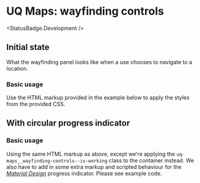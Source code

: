 
# UQ Maps: wayfinding controls
<StatusBadge.Development />

## Initial state

What the wayfinding panel looks like when a use chooses to navigate to a
location.

### Basic usage

Use the HTML markup provided in the example below to apply the styles from the
provided CSS.

<Canvas withSource="open" withToolbar>
  <Story height={240} id="deliverables-uq-maps-wayfinding-controls--wayfinding-control" />
</Canvas>

## With circular progress indicator

### Basic usage

Using the same HTML markup as above, except we're applying the `uq-maps__wayfinding-controls--is-working`
class to the container instead. We also have to add in some extra markup and
scripted behaviour for the [*Material Design*][1] progress indicator. Please see example
code.

<Canvas withSource="open" withToolbar>
  <Story height={240} id="deliverables-uq-maps-wayfinding-controls--wayfinding-control-working" />
</Canvas>

[1]: https://material.io/components/progress-indicators#circular-progress-indicators
[2]: https://material.io/develop/web/components/progress-indicator
